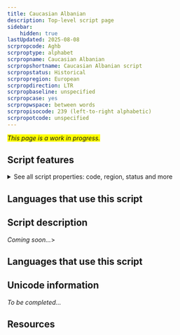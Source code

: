 ```yaml
---
title: Caucasian Albanian
description: Top-level script page
sidebar:
    hidden: true
lastUpdated: 2025-08-08
scrpropcode: Aghb
scrproptype: alphabet
scrpropname: Caucasian Albanian
scrpropshortname: Caucasian Albanian script
scrpropstatus: Historical
scrpropregion: European
scrpropdirection: LTR
scrpropbaseline: unspecified
scrpropcase: yes
scrpropwspace: between words
scrpropisocode: 239 (left-to-right alphabetic)
scrpropotcode: unspecified
---
```


<span style='background-color:yellow'>_This page is a work in progress._</span>


## Script features

<details>
<summary> See all script properties: code, region, status and more</summary>
<ScriptInfo />
</details>

## Languages that use this script

<WsList script='Aghb' wsMax='5' />

## Script description

_Coming soon..._>

## Languages that use this script

<WsList script='Aghb' wsMax='5' />

## Unicode information

_To be completed..._

## Resources

<ScriptResources detailSummary='seemore' />


